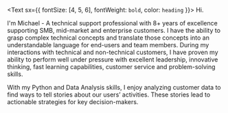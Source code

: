 <Text sx={{ fontSize: [4, 5, 6], fontWeight: `bold`, color: `heading` }}>
  Hi.
</Text>

I'm Michael - A technical support professional with 8+ years of excellence supporting  SMB, mid-market and enterprise customers. I have the ability to grasp complex technical concepts and translate those concepts into an understandable language for end-users and team members.  During my interactions with technical and non-technical customers, I have proven my ability to perform well under pressure with excellent leadership, innovative thinking, fast learning capabilities, customer service and problem-solving skills.  

 

With my Python and Data Analysis skills, I enjoy analyzing customer data to find ways to tell stories about our users’ activities.  These stories lead to actionable strategies for key decision-makers.
